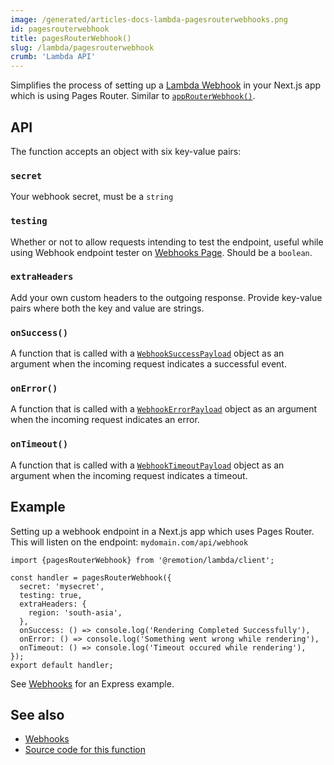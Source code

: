 ```yaml
---
image: /generated/articles-docs-lambda-pagesrouterwebhooks.png
id: pagesrouterwebhook
title: pagesRouterWebhook()
slug: /lambda/pagesrouterwebhook
crumb: 'Lambda API'
---
```


Simplifies the process of setting up a [Lambda Webhook](/docs/lambda/webhooks) in your Next.js app which is using Pages Router. Similar to [`appRouterWebhook()`](/docs/lambda/approuterwebhook).

## API

The function accepts an object with six key-value pairs:

### `secret`

Your webhook secret, must be a `string`

### `testing`

Whether or not to allow requests intending to test the endpoint, useful while using Webhook endpoint tester on [Webhooks Page](/docs/lambda/webhooks). Should be a `boolean`.

### `extraHeaders`

Add your own custom headers to the outgoing response. Provide key-value pairs where both the key and value are strings.

### `onSuccess()`

A function that is called with a [`WebhookSuccessPayload`](/docs/lambda/webhooks#response) object as an argument when the incoming request indicates a successful event.

### `onError()`

A function that is called with a [`WebhookErrorPayload`](/docs/lambda/webhooks#response) object as an argument when the incoming request indicates an error.

### `onTimeout()`

A function that is called with a [`WebhookTimeoutPayload`](/docs/lambda/webhooks#response) object as an argument when the incoming request indicates a timeout.

## Example

Setting up a webhook endpoint in a Next.js app which uses Pages Router. This will listen on the endpoint: `mydomain.com/api/webhook`

```tsx twoslash title="pages/api/webhook.ts"
import {pagesRouterWebhook} from '@remotion/lambda/client';

const handler = pagesRouterWebhook({
  secret: 'mysecret',
  testing: true,
  extraHeaders: {
    region: 'south-asia',
  },
  onSuccess: () => console.log('Rendering Completed Successfully'),
  onError: () => console.log('Something went wrong while rendering'),
  onTimeout: () => console.log('Timeout occured while rendering'),
});
export default handler;
```

See [Webhooks](/docs/lambda/webhooks) for an Express example.

## See also

- [Webhooks](/docs/lambda/webhooks)
- [Source code for this function](https://github.com/remotion-dev/remotion/blob/main/packages/lambda/src/api/pages-router-webhook.ts)
